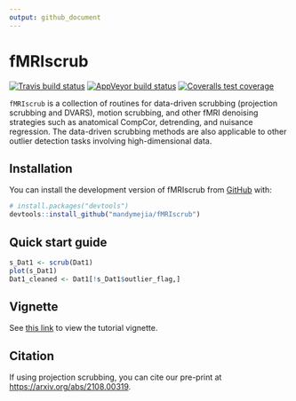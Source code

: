 ```yaml
---
output: github_document
---
```


<!-- README.md is generated from README.Rmd. Please edit that file -->

# fMRIscrub

<!-- badges: start -->
[![Travis build status](https://travis-ci.org/mandymejia/fMRIscrub.svg?branch=master)](https://travis-ci.org/github/mandymejia/fMRIscrub)
[![AppVeyor build status](https://ci.appveyor.com/api/projects/status/github/mandymejia/fMRIscrub?branch=master&svg=true)](https://ci.appveyor.com/project/mandymejia/fMRIscrub)
[![Coveralls test coverage](https://coveralls.io/repos/github/mandymejia/fMRIscrub/badge.svg?branch=master)](https://coveralls.io/github/mandymejia/fMRIscrub?branch=master)
<!-- badges: end -->

`fMRIscrub` is a collection of routines for data-driven scrubbing (projection scrubbing and DVARS), motion scrubbing, and other fMRI denoising strategies such as anatomical CompCor, detrending, and nuisance regression. The data-driven scrubbing methods are also applicable to other outlier detection tasks involving high-dimensional data.

## Installation

You can install the development version of fMRIscrub from [GitHub](https://github.com/) with:

``` r
# install.packages("devtools")
devtools::install_github("mandymejia/fMRIscrub")
```

## Quick start guide

``` r
s_Dat1 <- scrub(Dat1)
plot(s_Dat1)
Dat1_cleaned <- Dat1[!s_Dat1$outlier_flag,]
```

## Vignette

See [this link](https://htmlpreview.github.io/?https://github.com/mandymejia/fMRIscrub/blob/master/vignettes/fMRIscrub_vignette.html) to view the tutorial vignette.

## Citation

If using projection scrubbing, you can cite our pre-print at [https://arxiv.org/abs/2108.00319](https://arxiv.org/abs/2108.00319). 